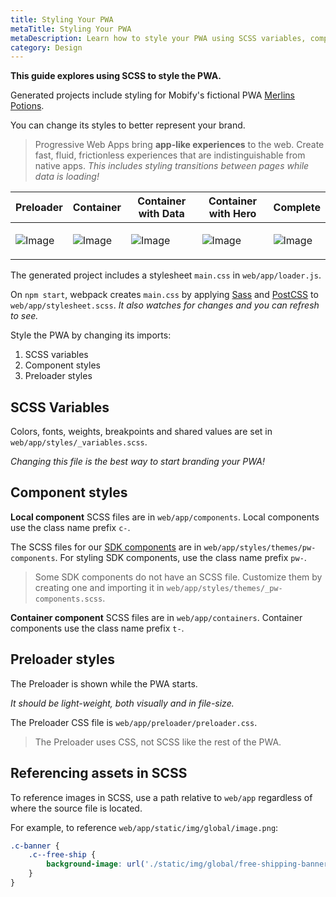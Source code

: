 ```yaml
---
title: Styling Your PWA
metaTitle: Styling Your PWA
metaDescription: Learn how to style your PWA using SCSS variables, component styles, and preloader styles.
category: Design
---
```


<!--

Our goal for intro is to provide the reader enough information to be dangerous:

1. Loader injects `main.css`: https://github.com/mobify/platform-scaffold/blob/develop/web/app/loader.js#L452-L459
2. We configure webpack:
    a. Setup PostCSS: https://github.com/mobify/platform-scaffold/blob/8e5bfee1cc6d91c9e0ac663a964b64615f056184/web/webpack/base.common.js#L20-L25
    b. Applies Configuration: https://github.com/mobify/platform-scaffold/blob/develop/web/webpack/base.main.js#L80-L84
    c. Applies Dev Config: https://github.com/mobify/platform-scaffold/blob/develop/web/webpack/dev.js#L20-L27
    d. OR applies Prod Config: https://github.com/mobify/platform-scaffold/blob/develop/web/webpack/production.js#L52-L59
3. Run webpack on `stylesheet.scss`: https://github.com/mobify/platform-scaffold/blob/8e5bfee1cc6d91c9e0ac663a964b64615f056184/web/app/stylesheet.scss

-->

__This guide explores using SCSS to style the PWA.__

Generated projects include styling for Mobify's fictional PWA [Merlins Potions](https://www.merlinspotions.com).

You can change its styles to better represent your brand.

> Progressive Web Apps bring __app-like experiences__ to the web. Create fast, fluid, frictionless experiences that are indistinguishable from native apps. _This includes styling transitions between pages while data is loading!_

<table>

   <thead>

   <tr>
   <th>Preloader</th>
   <th>Container</th>
   <th>Container with Data</th>
   <th>Container with Hero</th>
   <th>Complete</th>
   </tr>

   </thead>

   <tbody>

   <tr>

   <td>

   ![Image](1-preloader.jpeg)

   </td>

   <td>

   ![Image](2-container.jpeg)

   </td>

   <td>

   ![Image](3-container-with-data.jpeg)

   </td>

   <td>

   ![Image](4-container-with-hero.jpeg)

   </td>

   <td>

   ![Image](5-complete.jpeg)

   </td>

   </tr>

   </tbody>

</table>

The generated project includes a stylesheet `main.css` in `web/app/loader.js`.

On `npm start`, webpack creates `main.css` by applying [Sass](https://sass-lang.com/) and [PostCSS](http://postcss.org/) to `web/app/stylesheet.scss`. _It also watches for changes and you can refresh to see._

Style the PWA by changing its imports:

1. SCSS variables
2. Component styles
3. Preloader styles

## SCSS Variables

<!-- https://github.com/mobify/platform-scaffold/blob/develop/web/app/styles/_variables.scss -->

Colors, fonts, weights, breakpoints and shared values are set in  `web/app/styles/_variables.scss`.

_Changing this file is the best way to start branding your PWA!_

## Component styles

<!-- Local Components: https://github.com/mobify/platform-scaffold/tree/develop/web/app/components -->

**Local component** SCSS files are in `web/app/components`. Local components use the class name prefix `c-`.

<!-- SDK Components: https://github.com/mobify/platform-scaffold/tree/develop/web/app/styles/themes -->

The SCSS files for our [SDK components](../../../apis-and-sdks/component-library) are in `web/app/styles/themes/pw-components`. For styling SDK components, use the class name prefix `pw-`.

> Some SDK components do not have an SCSS file. Customize them by creating one and importing it in `web/app/styles/themes/_pw-components.scss`.

<!-- Container Components: https://github.com/mobify/platform-scaffold/tree/develop/web/app/containers -->

**Container component** SCSS files are in `web/app/containers`. Container components use the class name prefix `t-`.

## Preloader styles

<!-- Preloader: https://github.com/mobify/platform-scaffold/blob/develop/web/app/preloader/preload.css -->

The Preloader is shown while the PWA starts.

_It should be light-weight, both visually and in file-size._

The Preloader CSS file is `web/app/preloader/preloader.css`.

> The Preloader uses CSS, not SCSS like the rest of the PWA.

## Referencing assets in SCSS

To reference images in SCSS, use a path relative to `web/app` regardless of where the source file is located.

For example, to reference `web/app/static/img/global/image.png`:

```css
.c-banner {
    .c--free-ship {
        background-image: url('./static/img/global/free-shipping-banner.png');
    }
}
```
